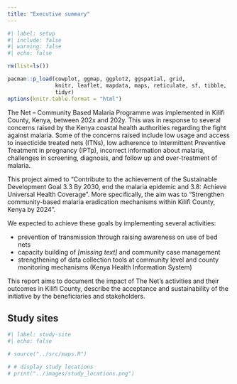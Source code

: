 ```yaml
---
title: "Executive summary"
---
```


```r
#| label: setup
#| include: false
#| warning: false
#| echo: false

rm(list=ls())

pacman::p_load(cowplot, ggmap, ggplot2, ggspatial, grid, 
               knitr, leaflet, mapdata, maps, reticulate, sf, tibble,
               tidyr)
options(knitr.table.format = "html") 
```

The Net – Community Based Malaria Programme was implemented in Kilifi County, Kenya, between 202x and 202y. This was in response to several concerns raised by the Kenya coastal health authorities regarding the fight against malaria. Some of the concerns raised include low usage and access to insecticide treated nets (ITNs), low adherence to Intermittent Preventive Treatment in pregnancy (IPTp), incorrect information about malaria, challenges in screening, diagnosis, and follow up and over-treatment of malaria.

This project aimed to “Contribute to the achievement of the Sustainable Development Goal 3.3 By 2030, end the malaria epidemic and 3.8: Achieve Universal Health Coverage”. More specifically, the aim was to “Strengthen community-based malaria eradication mechanisms within Kilifi County, Kenya by 2024”.

We expected to achieve these goals by implementing several activities:

- prevention of transmission through raising awareness on use of bed nets
-	capacity building of *[missing text]* and community case management
-	strengthening of data collection tools at community level and county monitoring mechanisms (Kenya Health Information System) 

This report aims to document the impact of The Net’s activities and their outcomes in Kilifi County, describe the acceptance and sustainability of the initiative by the beneficiaries and stakeholders.

## Study sites

```r
#| label: study-site
#| echo: false

# source("../src/maps.R")

# # display study locations
# print("../images/study_locations.png")
```
